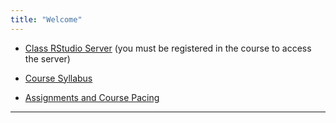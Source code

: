 ```yaml
---
title: "Welcome"
---
```


* [Class RStudio Server](https://mathr.math.appstate.edu) (you must be registered in the course to access the server)

* [Course Syllabus](./Syllabus/SyllabusSTT3850SP2023.html)

* [Assignments and Course Pacing](./CoursePacing/CoursePacingSP2023.html)

***
